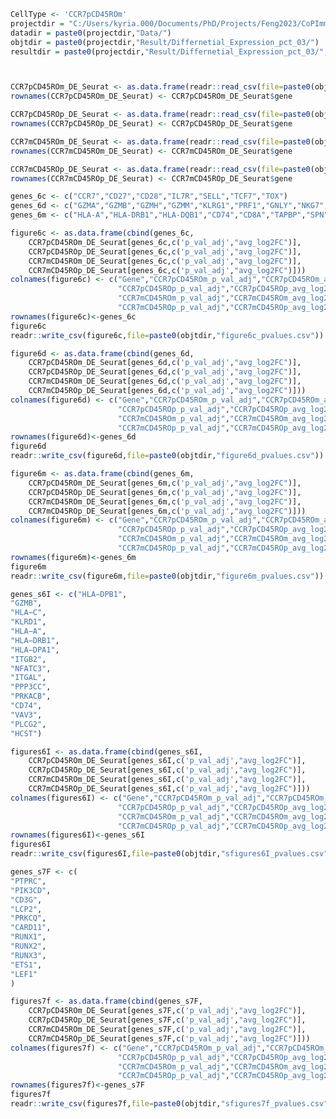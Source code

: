 
```r
CellType <- 'CCR7pCD45ROm'
projectdir = "C:/Users/kyria.000/Documents/PhD/Projects/Feng2023/CoPImmunoPD/"
datadir = paste0(projectdir,"Data/")
objtdir = paste0(projectdir,"Result/Differnetial_Expression_pct_03/")
resultdir = paste0(projectdir,"Result/Differnetial_Expression_pct_03/",CellType,"/")



CCR7pCD45ROm_DE_Seurat <- as.data.frame(readr::read_csv(file=paste0(objtdir,'CCR7pCD45ROm/CCR7pCD45ROmDEG_MinPct_0.3.csv')))
rownames(CCR7pCD45ROm_DE_Seurat) <- CCR7pCD45ROm_DE_Seurat$gene

CCR7pCD45ROp_DE_Seurat <- as.data.frame(readr::read_csv(file=paste0(objtdir,'CCR7pCD45ROp/CCR7pCD45ROpDEG_MinPct_0.3.csv')))
rownames(CCR7pCD45ROp_DE_Seurat) <- CCR7pCD45ROp_DE_Seurat$gene

CCR7mCD45ROm_DE_Seurat <- as.data.frame(readr::read_csv(file=paste0(objtdir,'CCR7mCD45ROm/CCR7mCD45ROmDEG_MinPct_0.3.csv')))
rownames(CCR7mCD45ROm_DE_Seurat) <- CCR7mCD45ROm_DE_Seurat$gene

CCR7mCD45ROp_DE_Seurat <- as.data.frame(readr::read_csv(file=paste0(objtdir,'CCR7mCD45ROp/CCR7mCD45ROpDEG_MinPct_0.3.csv')))
rownames(CCR7mCD45ROp_DE_Seurat) <- CCR7mCD45ROp_DE_Seurat$gene

genes_6c <- c("CCR7","CD27","CD28","IL7R","SELL","TCF7","TOX")
genes_6d <- c("GZMA","GZMB","GZMH","GZMM","KLRG1","PRF1","GNLY","NKG7","KLRD1")
genes_6m <- c("HLA-A","HLA-DRB1","HLA-DQB1","CD74","CD8A","TAPBP","SPN","CD2","ITGB2","ITGAL",'PPP3CC','LCP2')
```

```r
figure6c <- as.data.frame(cbind(genes_6c,
    CCR7pCD45ROm_DE_Seurat[genes_6c,c('p_val_adj',"avg_log2FC")],
    CCR7pCD45ROp_DE_Seurat[genes_6c,c('p_val_adj',"avg_log2FC")],
    CCR7mCD45ROm_DE_Seurat[genes_6c,c('p_val_adj',"avg_log2FC")],
    CCR7mCD45ROp_DE_Seurat[genes_6c,c('p_val_adj',"avg_log2FC")]))
colnames(figure6c) <- c("Gene","CCR7pCD45ROm_p_val_adj","CCR7pCD45ROm_avg_log2FC",
                        "CCR7pCD45ROp_p_val_adj","CCR7pCD45ROp_avg_log2FC",
                        "CCR7mCD45ROm_p_val_adj","CCR7mCD45ROm_avg_log2FC",
                        "CCR7mCD45ROp_p_val_adj","CCR7mCD45ROp_avg_log2FC")
rownames(figure6c)<-genes_6c
figure6c
readr::write_csv(figure6c,file=paste0(objtdir,"figure6c_pvalues.csv"))

```

```r
figure6d <- as.data.frame(cbind(genes_6d,
    CCR7pCD45ROm_DE_Seurat[genes_6d,c('p_val_adj',"avg_log2FC")],
    CCR7pCD45ROp_DE_Seurat[genes_6d,c('p_val_adj',"avg_log2FC")],
    CCR7mCD45ROm_DE_Seurat[genes_6d,c('p_val_adj',"avg_log2FC")],
    CCR7mCD45ROp_DE_Seurat[genes_6d,c('p_val_adj',"avg_log2FC")]))
colnames(figure6d) <- c("Gene","CCR7pCD45ROm_p_val_adj","CCR7pCD45ROm_avg_log2FC",
                        "CCR7pCD45ROp_p_val_adj","CCR7pCD45ROp_avg_log2FC",
                        "CCR7mCD45ROm_p_val_adj","CCR7mCD45ROm_avg_log2FC",
                        "CCR7mCD45ROp_p_val_adj","CCR7mCD45ROp_avg_log2FC")
rownames(figure6d)<-genes_6d
figure6d
readr::write_csv(figure6d,file=paste0(objtdir,"figure6d_pvalues.csv"))

```



```r
figure6m <- as.data.frame(cbind(genes_6m,
    CCR7pCD45ROm_DE_Seurat[genes_6m,c('p_val_adj',"avg_log2FC")],
    CCR7pCD45ROp_DE_Seurat[genes_6m,c('p_val_adj',"avg_log2FC")],
    CCR7mCD45ROm_DE_Seurat[genes_6m,c('p_val_adj',"avg_log2FC")],
    CCR7mCD45ROp_DE_Seurat[genes_6m,c('p_val_adj',"avg_log2FC")]))
colnames(figure6m) <- c("Gene","CCR7pCD45ROm_p_val_adj","CCR7pCD45ROm_avg_log2FC",
                        "CCR7pCD45ROp_p_val_adj","CCR7pCD45ROp_avg_log2FC",
                        "CCR7mCD45ROm_p_val_adj","CCR7mCD45ROm_avg_log2FC",
                        "CCR7mCD45ROp_p_val_adj","CCR7mCD45ROp_avg_log2FC")
rownames(figure6m)<-genes_6m
figure6m
readr::write_csv(figure6m,file=paste0(objtdir,"figure6m_pvalues.csv"))
```


```r
genes_s6I <- c("HLA−DPB1",
"GZMB",
"HLA−C",
"KLRD1",
"HLA−A",
"HLA−DRB1",
"HLA−DPA1",
"ITGB2",
"NFATC3",
"ITGAL",
"PPP3CC",
"PRKACB",
"CD74",
"VAV3",
"PLCG2",
"HCST")

figures6I <- as.data.frame(cbind(genes_s6I,
    CCR7pCD45ROm_DE_Seurat[genes_s6I,c('p_val_adj',"avg_log2FC")],
    CCR7pCD45ROp_DE_Seurat[genes_s6I,c('p_val_adj',"avg_log2FC")],
    CCR7mCD45ROm_DE_Seurat[genes_s6I,c('p_val_adj',"avg_log2FC")],
    CCR7mCD45ROp_DE_Seurat[genes_s6I,c('p_val_adj',"avg_log2FC")]))
colnames(figures6I) <- c("Gene","CCR7pCD45ROm_p_val_adj","CCR7pCD45ROm_avg_log2FC",
                        "CCR7pCD45ROp_p_val_adj","CCR7pCD45ROp_avg_log2FC",
                        "CCR7mCD45ROm_p_val_adj","CCR7mCD45ROm_avg_log2FC",
                        "CCR7mCD45ROp_p_val_adj","CCR7mCD45ROp_avg_log2FC")
rownames(figures6I)<-genes_s6I
figures6I
readr::write_csv(figures6I,file=paste0(objtdir,"sfigures6I_pvalues.csv"))

```







```r
genes_s7F <- c(
"PTPRC",
"PIK3CD",
"CD3G",
"LCP2",
"PRKCQ",
"CARD11",
"RUNX1",
"RUNX2",
"RUNX3",
"ETS1",
"LEF1"
)

figures7f <- as.data.frame(cbind(genes_s7F,
    CCR7pCD45ROm_DE_Seurat[genes_s7F,c('p_val_adj',"avg_log2FC")],
    CCR7pCD45ROp_DE_Seurat[genes_s7F,c('p_val_adj',"avg_log2FC")],
    CCR7mCD45ROm_DE_Seurat[genes_s7F,c('p_val_adj',"avg_log2FC")],
    CCR7mCD45ROp_DE_Seurat[genes_s7F,c('p_val_adj',"avg_log2FC")]))
colnames(figures7f) <- c("Gene","CCR7pCD45ROm_p_val_adj","CCR7pCD45ROm_avg_log2FC",
                        "CCR7pCD45ROp_p_val_adj","CCR7pCD45ROp_avg_log2FC",
                        "CCR7mCD45ROm_p_val_adj","CCR7mCD45ROm_avg_log2FC",
                        "CCR7mCD45ROp_p_val_adj","CCR7mCD45ROp_avg_log2FC")
rownames(figures7f)<-genes_s7F
figures7f
readr::write_csv(figures7f,file=paste0(objtdir,"sfigures7f_pvalues.csv"))

```